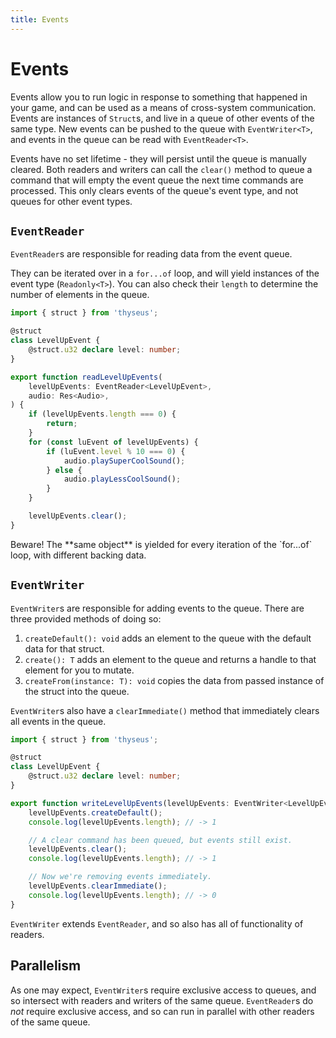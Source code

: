 ```yaml
---
title: Events
---
```



# Events

Events allow you to run logic in response to something that happened in your
game, and can be used as a means of cross-system communication. Events are
instances of `Struct`s, and live in a queue of other events of the same type.
New events can be pushed to the queue with `EventWriter<T>`, and events in the
queue can be read with `EventReader<T>`.

Events have no set lifetime - they will persist until the queue is manually
cleared. Both readers and writers can call the `clear()` method to queue a
command that will empty the event queue the next time commands are processed.
This only clears events of the queue's event type, and not queues for other
event types.

## `EventReader`

`EventReader`s are responsible for reading data from the event queue.

They can be iterated over in a `for...of` loop, and will yield instances of the
event type (`Readonly<T>`). You can also check their `length` to determine the
number of elements in the queue.

```ts
import { struct } from 'thyseus';

@struct
class LevelUpEvent {
	@struct.u32 declare level: number;
}

export function readLevelUpEvents(
	levelUpEvents: EventReader<LevelUpEvent>,
	audio: Res<Audio>,
) {
	if (levelUpEvents.length === 0) {
		return;
	}
	for (const luEvent of levelUpEvents) {
		if (luEvent.level % 10 === 0) {
			audio.playSuperCoolSound();
		} else {
			audio.playLessCoolSound();
		}
	}

	levelUpEvents.clear();
}
```

<Callout type="warn">
	Beware! The **same object** is yielded for every iteration of the `for...of`
	loop, with different backing data.
</Callout>

## `EventWriter`

`EventWriter`s are responsible for adding events to the queue. There are three
provided methods of doing so:

1. `createDefault(): void` adds an element to the queue with the default data
   for that struct.
2. `create(): T` adds an element to the queue and returns a handle to that
   element for you to mutate.
3. `createFrom(instance: T): void` copies the data from passed instance of the
   struct into the queue.

`EventWriter`s also have a `clearImmediate()` method that immediately clears all
events in the queue.

```ts
import { struct } from 'thyseus';

@struct
class LevelUpEvent {
	@struct.u32 declare level: number;
}

export function writeLevelUpEvents(levelUpEvents: EventWriter<LevelUpEvent>) {
	levelUpEvents.createDefault();
	console.log(levelUpEvents.length); // -> 1

	// A clear command has been queued, but events still exist.
	levelUpEvents.clear();
	console.log(levelUpEvents.length); // -> 1

	// Now we're removing events immediately.
	levelUpEvents.clearImmediate();
	console.log(levelUpEvents.length); // -> 0
}
```

`EventWriter` extends `EventReader`, and so also has all of functionality of
readers.

## Parallelism

As one may expect, `EventWriter`s require exclusive access to queues, and so
intersect with readers and writers of the same queue. `EventReader`s do _not_
require exclusive access, and so can run in parallel with other readers of the
same queue.
